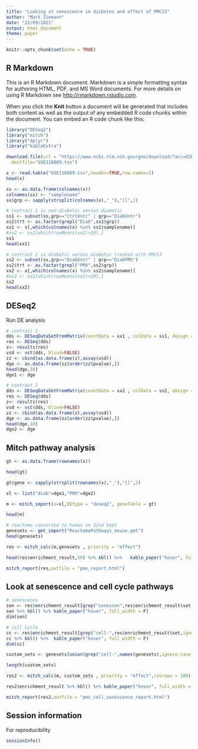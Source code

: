 ```yaml
---
title: "Looking at senescence in disbetes and effect of PMC53"
author: "Mark Ziemann"
date: "22/09/2021"
output: html_document
theme: paper
---
```


```r
knitr::opts_chunk$set(echo = TRUE)
```

## R Markdown

This is an R Markdown document. Markdown is a simple formatting syntax for authoring HTML, PDF, and MS Word documents. For more details on using R Markdown see <http://rmarkdown.rstudio.com>.

When you click the **Knit** button a document will be generated that includes both content as well as the output of any embedded R code chunks within the document. You can embed an R code chunk like this:

```r

library("DESeq2")
library("mitch")
library("dplyr")
library("kableExtra")

download.file(url = "https://www.ncbi.nlm.nih.gov/geo/download/?acc=GSE118089&format=file&file=GSE118089%5Fstan%5Fmziemann%5F2018%5Fcountmatrix%2Etsv%2Egz",
  destfile="GSE118089.tsv")

x <- read.table("GSE118089.tsv",header=TRUE,row.names=1)
head(x)

```

```r

ss <- as.data.frame(colnames(x))
colnames(ss) <- "samplename"
ss$grp <- sapply(strsplit(colnames(x),"_"),"[[",1)

# contrast 1 is non-diabetic versus diabetic
ss1 <- subset(ss,grp=="CtrlUntr" | grp=="DiabUntr")
ss1$trt <- as.factor(grepl("Diab",ss1$grp))
xx1 <- x[,which(colnames(x) %in% ss1$samplename)]
#xx2 <- xx2[which(rowMeans(xx2)>10),]
ss1
head(xx1)

# contrast 2 is diabetic versus diabetic treated with PMC53
ss2 <- subset(ss,grp=="DiabUntr" | grp=="DiabPMX")
ss2$trt <- as.factor(grepl("PMX",ss2$grp))
xx2 <- x[,which(colnames(x) %in% ss2$samplename)]
#xx2 <- xx2[which(rowMeans(xx2)>10),]
ss2
head(xx2)

```


## DESeq2

Run DE analysis

```r

# contrast 1
dds <- DESeqDataSetFromMatrix(countData = xx1 , colData = ss1, design = ~ trt )
res <- DESeq(dds)
z<- results(res)
vsd <- vst(dds, blind=FALSE)
zz <- cbind(as.data.frame(z),assay(vsd))
dge <- as.data.frame(zz[order(zz$pvalue),])
head(dge,10)
dge1 <- dge

# contrast 2
dds <- DESeqDataSetFromMatrix(countData = xx2 , colData = ss2, design = ~ trt )
res <- DESeq(dds)
z<- results(res)
vsd <- vst(dds, blind=FALSE)
zz <- cbind(as.data.frame(z),assay(vsd))
dge <- as.data.frame(zz[order(zz$pvalue),])
head(dge,10)
dge2 <- dge

```

## Mitch pathway analysis


```r

gt <- as.data.frame(rownames(x))

head(gt)

gt$gene <- sapply(strsplit(rownames(x),"_"),"[[",2)

xl <- list("diab"=dge1,"PMX"=dge2)

m <- mitch_import(x=xl,DEtype = "deseq2", geneTable = gt)

head(m)

# reactome converted to human on 22nd Sept
genesets <- gmt_import("ReactomePathways_mouse.gmt")
head(genesets)

res <- mitch_calc(m,genesets , priority = "effect")

head(res$enrichment_result,50) %>% kbl() %>%   kable_paper("hover", full_width = F)

mitch_report(res,outfile = "pmx_report.html")

```


## Look at senescence and cell cycle pathways

```r

# senescence
sen <- res$enrichment_result[grep("senescen",res$enrichment_result$set,ignore.case = TRUE),]
sen %>% kbl() %>% kable_paper("hover", full_width = F)
dim(sen)

# cell cycle
cc <- res$enrichment_result[grep("cell-",res$enrichment_result$set,ignore.case = TRUE),]
cc %>% kbl() %>%  kable_paper("hover", full_width = F)
dim(cc)

custom_sets <- genesets[union(grep("cell-",names(genesets),ignore.case = TRUE), grep("senescen",names(genesets),ignore.case = TRUE))]

length(custom_sets)

res2 <- mitch_calc(m, custom_sets , priority = "effect",resrows = 100)

res2$enrichment_result %>% kbl() %>% kable_paper("hover", full_width = F)

mitch_report(res2,outfile = "pmx_cell_senescence_report.html")

```


## Session information

For reproducibility

```r

sessionInfo()

```